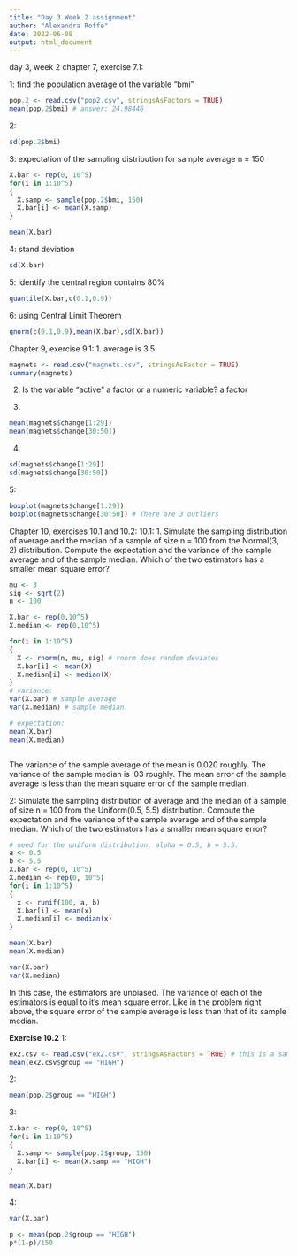 ---
title: "Day 3 Week 2 assignment"
author: "Alexandra Roffe"
date: 2022-06-08
output: html_document
---

day 3, week 2
chapter 7, exercise 7.1:

1: find the population average of the variable "bmi"
```{r}
pop.2 <- read.csv("pop2.csv", stringsAsFactors = TRUE)
mean(pop.2$bmi) # answer: 24.98446
```

2:
```{r}
sd(pop.2$bmi)
```

3: expectation of the sampling distribution for sample average n = 150
```{r}
X.bar <- rep(0, 10^5)
for(i in 1:10^5)
{
  X.samp <- sample(pop.2$bmi, 150)
  X.bar[i] <- mean(X.samp)
}

mean(X.bar)
```
4: stand deviation
```{r}
sd(X.bar)
```
5: identify the central region contains 80%
```{r}
quantile(X.bar,c(0.1,0.9))
```

6: using Central Limit Theorem
```{r}
qnorm(c(0.1,0.9),mean(X.bar),sd(X.bar))
```

Chapter 9, exercise 9.1:
1. average is 3.5
```{r }
magnets <- read.csv("magnets.csv", stringsAsFactor = TRUE)
summary(magnets)
```


2. Is the variable “active” a factor or a numeric variable?
a factor

3. 
```{r}
mean(magnets$change[1:29])
mean(magnets$change[30:50])
```

4. 
```{r}
sd(magnets$change[1:29])
sd(magnets$change[30:50])
```

5:

```{r}
boxplot(magnets$change[1:29])
boxplot(magnets$change[30:50]) # There are 3 outliers

```


Chapter 10, exercises 10.1 and 10.2:
10.1:
1. Simulate the sampling distribution of average and the median of a sample
of size n = 100 from the Normal(3, 2) distribution. Compute the expectation and the variance of the sample average and of the sample median.
Which of the two estimators has a smaller mean square error?

```{r}
mu <- 3
sig <- sqrt(2)
n <- 100

X.bar <- rep(0,10^5)
X.median <- rep(0,10^5)

for(i in 1:10^5)
{
  X <- rnorm(n, mu, sig) # rnorm does random deviates
  X.bar[i] <- mean(X)
  X.median[i] <- median(X)
}
# variance:
var(X.bar) # sample average
var(X.median) # sample median. 

# expectation: 
mean(X.bar)
mean(X.median)



```
The variance of the sample average of the mean is 0.020 roughly. 
The variance of the sample median is .03 roughly. 
The mean error of the sample average is less than the mean square error of the
sample median.

2: Simulate the sampling distribution of average and the median of a sample
of size n = 100 from the Uniform(0.5, 5.5) distribution. Compute the
expectation and the variance of the sample average and of the sample
median. Which of the two estimators has a smaller mean square error?
```{r}
# need for the uniform distribution, alpha = 0.5, b = 5.5. 
a <- 0.5
b <- 5.5
X.bar <- rep(0, 10^5)
X.median <- rep(0, 10^5)
for(i in 1:10^5)
{
  x <- runif(100, a, b)
  X.bar[i] <- mean(x)
  X.median[i] <- median(x)
}

mean(X.bar)
mean(X.median)

var(X.bar)
var(X.median)

```
In this case, the estimators are unbiased. 
The variance of each of the estimators is equal to it's mean square error. 
Like in the problem right above, the square error of the sample average is less than that of its sample median. 


**Exercise 10.2**
1:
```{r}
ex2.csv <- read.csv("ex2.csv", stringsAsFactors = TRUE) # this is a sample of 150
mean(ex2.csv$group == "HIGH")

```


2:
```{r}

mean(pop.2$group == "HIGH")

```

3:
```{r}
X.bar <- rep(0, 10^5)
for(i in 1:10^5)
{
  X.samp <- sample(pop.2$group, 150)
  X.bar[i] <- mean(X.samp == "HIGH")
}

mean(X.bar)
```
4:
```{r}
var(X.bar)
```

```{r}
p <- mean(pop.2$group == "HIGH")
p*(1-p)/150


```